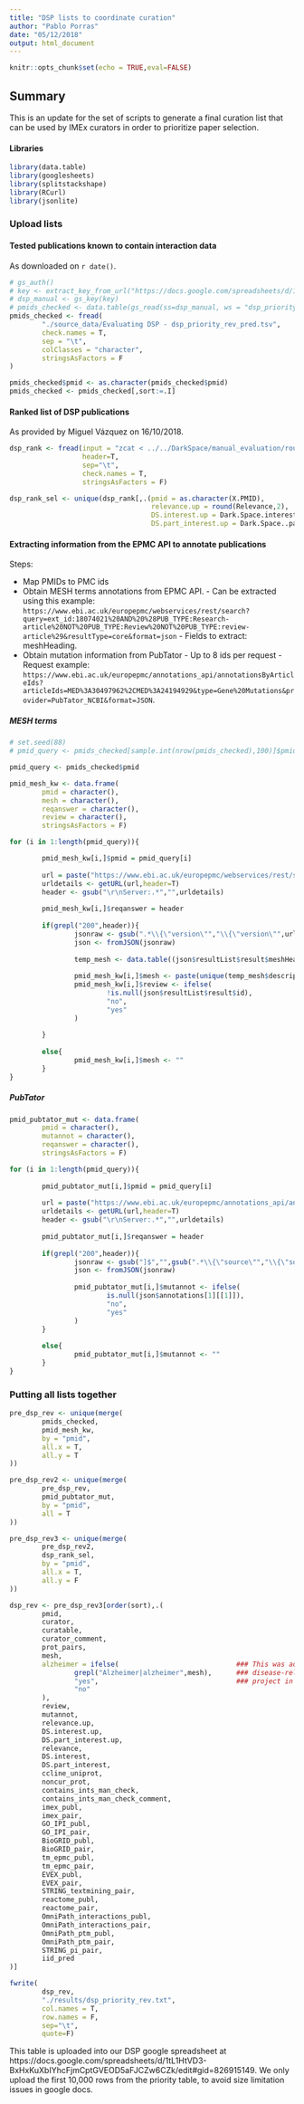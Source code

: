 ```yaml
---
title: "DSP lists to coordinate curation"
author: "Pablo Porras"
date: "05/12/2018"
output: html_document
---
```


```r
knitr::opts_chunk$set(echo = TRUE,eval=FALSE)
```

## Summary

This is an update for the set of scripts to generate a final curation list that can be used by IMEx curators in order to prioritize paper selection. 

#### Libraries
```r
library(data.table)
library(googlesheets)
library(splitstackshape)
library(RCurl)
library(jsonlite)
```

### Upload lists
#### Tested publications known to contain interaction data

As downloaded on `r date()`.
```r
# gs_auth()
# key <- extract_key_from_url("https://docs.google.com/spreadsheets/d/1tL1HtVD3-BxHxKuXbIYhcFjmCptGVEOD5aFJCZw6CZk/edit#gid=989290982")
# dsp_manual <- gs_key(key)
# pmids_checked <- data.table(gs_read(ss=dsp_manual, ws = "dsp_priority",header=T))
pmids_checked <- fread(
        "./source_data/Evaluating DSP - dsp_priority_rev_pred.tsv",
        check.names = T,
        sep = "\t",
        colClasses = "character",
        stringsAsFactors = F
)

pmids_checked$pmid <- as.character(pmids_checked$pmid)
pmids_checked <- pmids_checked[,sort:=.I]
```

#### Ranked list of DSP publications
As provided by Miguel Vázquez on 16/10/2018. 
```r
dsp_rank <- fread(input = "zcat < ../../DarkSpace/manual_evaluation/round5/pmid_ranks.gz",
                  header=T,
                  sep="\t",
                  check.names = T,
                  stringsAsFactors = F)

dsp_rank_sel <- unique(dsp_rank[,.(pmid = as.character(X.PMID),
                                   relevance.up = round(Relevance,2),
                                   DS.interest.up = Dark.Space.interest,
                                   DS.part_interest.up = Dark.Space..partial..interest)])
```


#### Extracting information from the EPMC API to annotate publications

Steps: 

 - Map PMIDs to PMC ids
 - Obtain MESH terms annotations from EPMC API.
        - Can be extracted using this example: `https://www.ebi.ac.uk/europepmc/webservices/rest/search?query=ext_id:18074021%20AND%20%28PUB_TYPE:Research-article%20NOT%20PUB_TYPE:Review%20NOT%20PUB_TYPE:review-article%29&resultType=core&format=json`
        - Fields to extract: meshHeading. 
 - Obtain mutation information from PubTator
        - Up to 8 ids per request
        - Request example: `https://www.ebi.ac.uk/europepmc/annotations_api/annotationsByArticleIds?articleIds=MED%3A30497962%2CMED%3A24194929&type=Gene%20Mutations&provider=PubTator_NCBI&format=JSON`.  


##### MESH terms        
```r
# set.seed(88)
# pmid_query <- pmids_checked[sample.int(nrow(pmids_checked),100)]$pmid

pmid_query <- pmids_checked$pmid

pmid_mesh_kw <- data.frame(
        pmid = character(),
        mesh = character(),
        reqanswer = character(),
        review = character(),
        stringsAsFactors = F)

for (i in 1:length(pmid_query)){

        pmid_mesh_kw[i,]$pmid = pmid_query[i]
        
        url = paste("https://www.ebi.ac.uk/europepmc/webservices/rest/search?query=ext_id:",pmid_query[i],"%20AND%20%28PUB_TYPE:Research-article%20NOT%20PUB_TYPE:Review%20NOT%20PUB_TYPE:review-article%29&resultType=core&format=json",sep="")
        urldetails <- getURL(url,header=T)
        header <- gsub("\r\nServer:.*","",urldetails)
        
        pmid_mesh_kw[i,]$reqanswer = header
        
        if(grepl("200",header)){
                jsonraw <- gsub(".*\\{\"version\"","\\{\"version\"",urldetails)
                json <- fromJSON(jsonraw)
                
                temp_mesh <- data.table((json$resultList$result$meshHeadingList$meshHeading[[1]]))
                
                pmid_mesh_kw[i,]$mesh <- paste(unique(temp_mesh$descriptorName),collapse="|")
                pmid_mesh_kw[i,]$review <- ifelse(
                        !is.null(json$resultList$result$id),
                        "no",
                        "yes"
                )
                
        }
        
        else{
                pmid_mesh_kw[i,]$mesh <- ""
        }
}
```

##### PubTator
```r
pmid_pubtator_mut <- data.frame(
        pmid = character(),
        mutannot = character(),
        reqanswer = character(),
        stringsAsFactors = F)

for (i in 1:length(pmid_query)){
        
        pmid_pubtator_mut[i,]$pmid = pmid_query[i]
        
        url = paste("https://www.ebi.ac.uk/europepmc/annotations_api/annotationsByArticleIds?articleIds=MED%3A",pmid_query[i],"&type=Gene%20Mutations&provider=PubTator_NCBI&format=JSON",sep="")
        urldetails <- getURL(url,header=T)
        header <- gsub("\r\nServer:.*","",urldetails)
        
        pmid_pubtator_mut[i,]$reqanswer = header
        
        if(grepl("200",header)){
                jsonraw <- gsub("]$","",gsub(".*\\{\"source\"","\\{\"source\"",urldetails))
                json <- fromJSON(jsonraw)
                
                pmid_pubtator_mut[i,]$mutannot <- ifelse(
                        is.null(json$annotations[1][[1]]),
                        "no",
                        "yes"
                )
        }
        
        else{
                pmid_pubtator_mut[i,]$mutannot <- ""
        }
}

```
 

### Putting all lists together
```r
pre_dsp_rev <- unique(merge(
        pmids_checked,
        pmid_mesh_kw,
        by = "pmid",
        all.x = T,
        all.y = T
))

pre_dsp_rev2 <- unique(merge(
        pre_dsp_rev,
        pmid_pubtator_mut,
        by = "pmid",
        all = T
))

pre_dsp_rev3 <- unique(merge(
        pre_dsp_rev2,
        dsp_rank_sel,
        by = "pmid",
        all.x = T,
        all.y = F
))

dsp_rev <- pre_dsp_rev3[order(sort),.(
        pmid,
        curator,
        curatable,
        curator_comment,
        prot_pairs,
        mesh,
        alzheimer = ifelse(                             ### This was added to identify Alzheimer's 
                grepl("Alzheimer|alzheimer",mesh),      ### disease-related publications for a  
                "yes",                                  ### project in UniProt. 
                "no"
        ),
        review,
        mutannot,
        relevance.up,
        DS.interest.up,
        DS.part_interest.up,
        relevance,
        DS.interest,
        DS.part_interest,
        ccline_uniprot,
        noncur_prot,
        contains_ints_man_check,
        contains_ints_man_check_comment,
        imex_publ,
        imex_pair,
        GO_IPI_publ,
        GO_IPI_pair,
        BioGRID_publ,
        BioGRID_pair,
        tm_epmc_publ,
        tm_epmc_pair,
        EVEX_publ,
        EVEX_pair,
        STRING_textmining_pair,
        reactome_publ,
        reactome_pair,
        OmniPath_interactions_publ,
        OmniPath_interactions_pair,
        OmniPath_ptm_publ,
        OmniPath_ptm_pair,
        STRING_pi_pair,
        iid_pred
)]

fwrite(
        dsp_rev,
        "./results/dsp_priority_rev.txt",
        col.names = T,
        row.names = F,
        sep="\t",
        quote=F)
```

This table is uploaded into our DSP google spreadsheet at https://docs.google.com/spreadsheets/d/1tL1HtVD3-BxHxKuXbIYhcFjmCptGVEOD5aFJCZw6CZk/edit#gid=826915149. We only upload the first 10,000 rows from the priority table, to avoid size limitation issues in google docs. 
